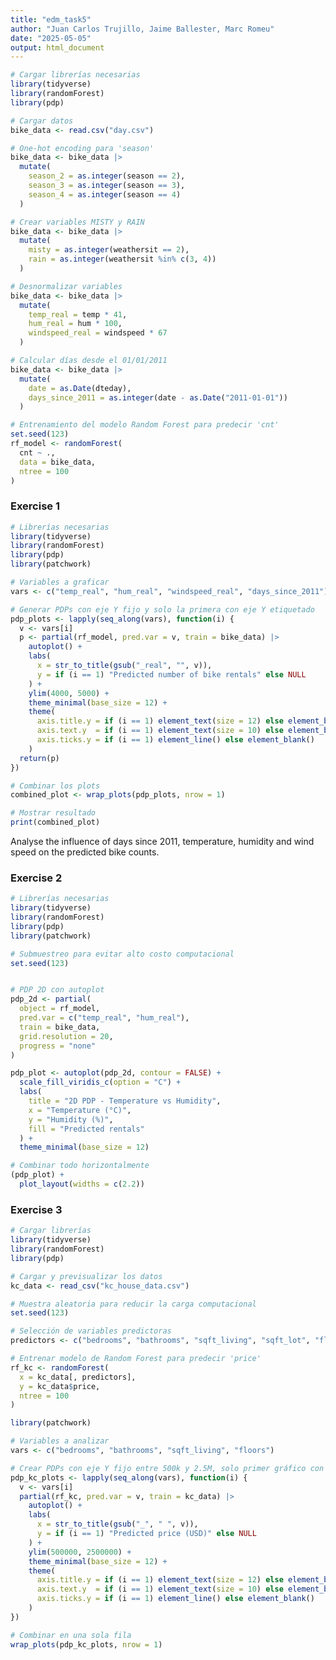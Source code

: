 ```yaml
---
title: "edm_task5"
author: "Juan Carlos Trujillo, Jaime Ballester, Marc Romeu"
date: "2025-05-05"
output: html_document
---
```


```r
# Cargar librerías necesarias
library(tidyverse)
library(randomForest)
library(pdp)

# Cargar datos
bike_data <- read.csv("day.csv")

# One-hot encoding para 'season'
bike_data <- bike_data |>
  mutate(
    season_2 = as.integer(season == 2),
    season_3 = as.integer(season == 3),
    season_4 = as.integer(season == 4)
  )

# Crear variables MISTY y RAIN
bike_data <- bike_data |>
  mutate(
    misty = as.integer(weathersit == 2),
    rain = as.integer(weathersit %in% c(3, 4))
  )

# Desnormalizar variables
bike_data <- bike_data |>
  mutate(
    temp_real = temp * 41,
    hum_real = hum * 100,
    windspeed_real = windspeed * 67
  )

# Calcular días desde el 01/01/2011
bike_data <- bike_data |>
  mutate(
    date = as.Date(dteday),
    days_since_2011 = as.integer(date - as.Date("2011-01-01"))
  )
```

```r
# Entrenamiento del modelo Random Forest para predecir 'cnt'
set.seed(123)
rf_model <- randomForest(
  cnt ~ .,
  data = bike_data,
  ntree = 100
)

```

### Exercise 1

```r
# Librerías necesarias
library(tidyverse)
library(randomForest)
library(pdp)
library(patchwork)

# Variables a graficar
vars <- c("temp_real", "hum_real", "windspeed_real", "days_since_2011")

# Generar PDPs con eje Y fijo y solo la primera con eje Y etiquetado
pdp_plots <- lapply(seq_along(vars), function(i) {
  v <- vars[i]
  p <- partial(rf_model, pred.var = v, train = bike_data) |>
    autoplot() +
    labs(
      x = str_to_title(gsub("_real", "", v)),
      y = if (i == 1) "Predicted number of bike rentals" else NULL
    ) +
    ylim(4000, 5000) +
    theme_minimal(base_size = 12) +
    theme(
      axis.title.y = if (i == 1) element_text(size = 12) else element_blank(),
      axis.text.y  = if (i == 1) element_text(size = 10) else element_blank(),
      axis.ticks.y = if (i == 1) element_line() else element_blank()
    )
  return(p)
})

# Combinar los plots
combined_plot <- wrap_plots(pdp_plots, nrow = 1)

# Mostrar resultado
print(combined_plot)

```
Analyse the influence of days since 2011, temperature, humidity and wind speed 
on the predicted bike counts. 

### Exercise 2

```r
# Librerías necesarias
library(tidyverse)
library(randomForest)
library(pdp)
library(patchwork)

# Submuestreo para evitar alto costo computacional
set.seed(123)


# PDP 2D con autoplot
pdp_2d <- partial(
  object = rf_model,
  pred.var = c("temp_real", "hum_real"),
  train = bike_data,
  grid.resolution = 20,
  progress = "none"
)

pdp_plot <- autoplot(pdp_2d, contour = FALSE) +
  scale_fill_viridis_c(option = "C") +
  labs(
    title = "2D PDP - Temperature vs Humidity",
    x = "Temperature (°C)",
    y = "Humidity (%)",
    fill = "Predicted rentals"
  ) +
  theme_minimal(base_size = 12)

# Combinar todo horizontalmente
(pdp_plot) +
  plot_layout(widths = c(2.2))


```

### Exercise 3
```r
# Cargar librerías
library(tidyverse)
library(randomForest)
library(pdp)

# Cargar y previsualizar los datos
kc_data <- read_csv("kc_house_data.csv")

# Muestra aleatoria para reducir la carga computacional
set.seed(123)

```

```r
# Selección de variables predictoras
predictors <- c("bedrooms", "bathrooms", "sqft_living", "sqft_lot", "floors", "yr_built")

# Entrenar modelo de Random Forest para predecir 'price'
rf_kc <- randomForest(
  x = kc_data[, predictors],
  y = kc_data$price,
  ntree = 100
)

```
```r
library(patchwork)

# Variables a analizar
vars <- c("bedrooms", "bathrooms", "sqft_living", "floors")

# Crear PDPs con eje Y fijo entre 500k y 2.5M, solo primer gráfico con etiqueta Y
pdp_kc_plots <- lapply(seq_along(vars), function(i) {
  v <- vars[i]
  partial(rf_kc, pred.var = v, train = kc_data) |>
    autoplot() +
    labs(
      x = str_to_title(gsub("_", " ", v)),
      y = if (i == 1) "Predicted price (USD)" else NULL
    ) +
    ylim(500000, 2500000) +
    theme_minimal(base_size = 12) +
    theme(
      axis.title.y = if (i == 1) element_text(size = 12) else element_blank(),
      axis.text.y  = if (i == 1) element_text(size = 10) else element_blank(),
      axis.ticks.y = if (i == 1) element_line() else element_blank()
    )
})

# Combinar en una sola fila
wrap_plots(pdp_kc_plots, nrow = 1)


```

